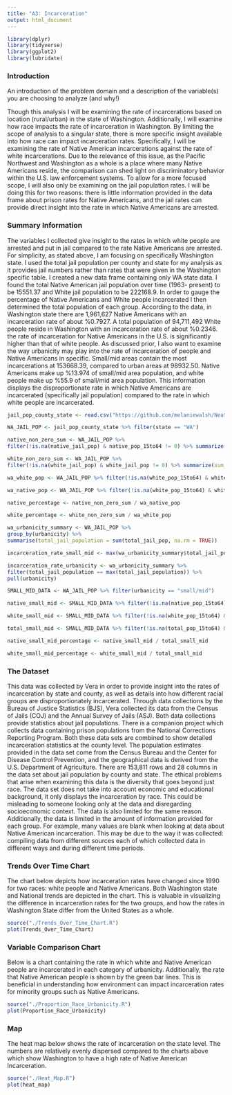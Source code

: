 ```yaml
---
title: "A3: Incarceration"
output: html_document
---
```

```r
library(dplyr)
library(tidyverse)
library(ggplot2)
library(lubridate)
```

### Introduction

An introduction of the problem domain and a description of the variable(s) you are choosing to analyze (and why!)

Though this analysis I will be examining the rate of incarcerations based on location (rural/urban) in the state of Washington. Additionally, I will examine how race impacts the rate of incarceration in Washington. By limiting the scope of analysis to a singular state, there is more specific insight available into how race can impact incarceration rates. Specifically, I will be examining the rate of Native American incarcerations against the rate of white incarcerations. Due to the relevance of this issue, as the Pacific Northwest and Washington as a whole is a place where many Native Americans reside, the comparison can shed light on discriminatory behavior within the U.S. law enforcement systems. To allow for a more focused scope, I will also only be examining on the jail population rates. I will be doing this for two reasons: there is little information provided in the data frame about prison rates for Native Americans, and the jail rates can provide direct insight into the rate in which Native Americans are arrested. 

### Summary Information

The variables I collected give insight to the rates in which white people are arrested and put in jail compared to the rate Native Americans are arrested. For simplicity, as stated above, I am focusing on specifically Washington state. I used the total jail population per county and state for my analysis as it provides jail numbers rather than rates that were given in the Washington specific table. I created a new data frame containing only WA state data. I found the total Native American jail population over time (1963- present) to be 15551.37 and White jail population to be 222168.9. In order to gauge the percentage of Native Americans and White people incarcerated I then determined the total population of each group. According to the data, in Washington state there are 1,961,627 Native Americans with an incarceration rate of about %0.7927. A total population of 94,711,492 White people reside in Washington with an incarceration rate of about %0.2346. the rate of incarceration for Native Americans in the U.S. is significantly higher than that of white people. As discussed prior, I also want to examine the way urbanicity may play into the rate of incarceration of people and Native Americans in specific. Small/mid areas contain the most incarcerations at 153668.39, compared to urban areas at 98932.50. Native Americans make up %13.974 of small/mid area population, and white people make up %55.9 of small/mid area population. This information displays the disproportionate rate in which Native Americans are incarcerated (specifically jail population) compared to the rate in which white people are incarcerated.  

```r

jail_pop_county_state <- read.csv("https://github.com/melaniewalsh/Neat-Datasets/blob/main/us-jail-pop.csv?raw=true")

WA_JAIL_POP <- jail_pop_county_state %>% filter(state == "WA")

native_non_zero_sum <- WA_JAIL_POP %>% 
filter(!is.na(native_jail_pop) & native_pop_15to64 != 0) %>% summarize(sum_native_jail_pop = sum(native_jail_pop))

white_non_zero_sum <- WA_JAIL_POP %>% 
filter(!is.na(white_jail_pop) & white_jail_pop != 0) %>% summarize(sum_white_jail_pop = sum(white_jail_pop))

wa_white_pop <- WA_JAIL_POP %>% filter(!is.na(white_pop_15to64) & white_pop_15to64 != 0) %>% summarise(sum_white_pop = sum(white_pop_15to64))

wa_native_pop <- WA_JAIL_POP %>% filter(!is.na(white_pop_15to64) & white_pop_15to64 != 0) %>% summarise(sum_white_pop = sum(white_pop_15to64))

native_percentage <- native_non_zero_sum / wa_native_pop

white_percentage <- white_non_zero_sum / wa_white_pop

wa_urbanicity_summary <- WA_JAIL_POP %>%
group_by(urbanicity) %>%
summarise(total_jail_population = sum(total_jail_pop, na.rm = TRUE))

incarceration_rate_small_mid <- max(wa_urbanicity_summary$total_jail_population) 

incarceration_rate_urbanicity <- wa_urbanicity_summary %>%
filter(total_jail_population == max(total_jail_population)) %>%
pull(urbanicity)

SMALL_MID_DATA <- WA_JAIL_POP %>% filter(urbanicity == "small/mid")

native_small_mid <- SMALL_MID_DATA %>% filter(!is.na(native_pop_15to64) & native_pop_15to64 != 0) %>% summarise(native_pop_small_mid = sum(native_pop_15to64))

white_small_mid <- SMALL_MID_DATA %>% filter(!is.na(white_pop_15to64) & white_pop_15to64 != 0) %>% summarise(white_pop_small_mid = sum(white_pop_15to64))

total_small_mid <- SMALL_MID_DATA %>% filter(!is.na(total_pop_15to64) & total_pop_15to64 != 0) %>% summarise(total_pop_small_mid = sum(total_pop_15to64))

native_small_mid_percentage <- native_small_mid / total_small_mid

white_small_mid_percentage <- white_small_mid / total_small_mid
```

### The Dataset

This data was collected by Vera in order to provide insight into the rates of incarceration by state and county, as well as details into how different racial groups are disproportionately incarcerated. Through data collections by the Bureau of Justice Statistics (BJS), Vera collected its data from the Census of Jails (COJ) and the Annual Survey of Jails (ASJ). Both data collections provide statistics about jail populations. There is a companion project which collects data containing prison populations from the National Corrections Reporting Program. Both these data sets are combined to show detailed incarceration statistics at the county level. The population estimates provided in the data set come from the Census Bureau and the Center for Disease Control Prevention, and the geographical data is derived from the U.S. Department of Agriculture. 
There are 153,811 rows and 28 columns in the data set about jail population by county and state. The ethical problems that arise when examining this data is the diversity that goes beyond just race. The data set does not take into account economic and educational background, it only displays the incarceration by race. This could be misleading to someone looking only at the data and disregarding socioeconomic context. The data is also limited for the same reason. Additionally, the data is limited in the amount of information provided for each group. For example, many values are blank when looking at data about Native American incarceration. This may be due to the way it was collected: compiling data from different sources each of which collected data in different ways and during different time periods. 

### Trends Over Time Chart

The chart below depicts how incarceration rates have changed since 1990 for two races: white people and Native Americans. Both Washington state and National trends are depicted in the chart. This is valuable in visualizing the difference in incarceration rates for the two groups, and how the rates in Washington State differ from the United States as a whole.  

```r
source("./Trends_Over_Time_Chart.R")
plot(Trends_Over_Time_Chart)
```

### Variable Comparison Chart

Below is a chart containing the rate in which white and Native American people are incarcerated in each category of urbanicity. Additionally, the rate that Native American people is shown by the green bar lines. This is beneficial in understanding how environment can impact incarceration rates for minority groups such as Native Americans.

```r
source("./Proportion_Race_Urbanicity.R")
plot(Proportion_Race_Urbanicity)

```


### Map

The heat map below shows the rate of incarceration on the state level. The numbers are relatively evenly dispersed compared to the charts above which show Washington to have a high rate of Native American Incarceration.

```r
source("./Heat_Map.R")
plot(heat_map)
```

